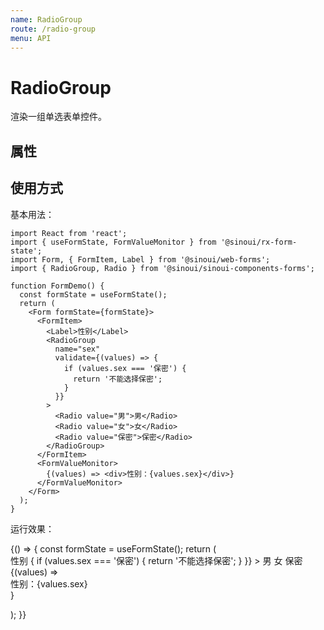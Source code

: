 ```yaml
---
name: RadioGroup
route: /radio-group
menu: API
---
```



# RadioGroup

渲染一组单选表单控件。

## 属性

<Props of={RadioGroupApi} />

## 使用方式

基本用法：

```tsx
import React from 'react';
import { useFormState, FormValueMonitor } from '@sinoui/rx-form-state';
import Form, { FormItem, Label } from '@sinoui/web-forms';
import { RadioGroup, Radio } from '@sinoui/sinoui-components-forms';

function FormDemo() {
  const formState = useFormState();
  return (
    <Form formState={formState}>
      <FormItem>
        <Label>性别</Label>
        <RadioGroup
          name="sex"
          validate={(values) => {
            if (values.sex === '保密') {
              return '不能选择保密';
            }
          }}
        >
          <Radio value="男">男</Radio>
          <Radio value="女">女</Radio>
          <Radio value="保密">保密</Radio>
        </RadioGroup>
      </FormItem>
      <FormValueMonitor>
        {(values) => <div>性别：{values.sex}</div>}
      </FormValueMonitor>
    </Form>
  );
}
```

运行效果：

<Playground>
  {() => {
    const formState = useFormState();
    return (
      <Form formState={formState}>
        <FormItem>
          <Label>性别</Label>
          <RadioGroup
            name="sex"
            validate={(values) => {
              if (values.sex === '保密') {
                return '不能选择保密';
              }
            }}
          >
            <Radio value="男">男</Radio>
            <Radio value="女">女</Radio>
            <Radio value="保密">保密</Radio>
          </RadioGroup>
        </FormItem>
        <FormValueMonitor>
          {(values) => <div>性别：{values.sex}</div>}
        </FormValueMonitor>
      </Form>
    );
  }}
</Playground>
